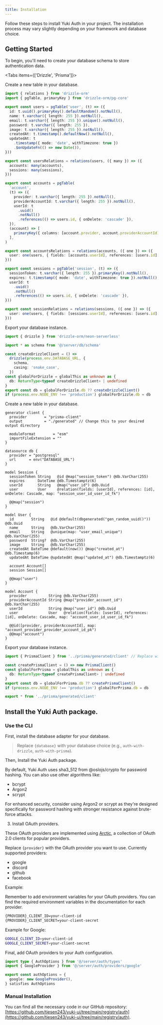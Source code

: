 ```yaml
---
title: Installation
---
```


Follow these steps to install Yuki Auth in your project. The installation process may vary slightly depending on your framework and database choice.

## Getting Started

To begin, you'll need to create your database schema to store authentication data.

<Tabs items={['Drizzle', 'Prisma']}>

<Tab value="Drizzle">

<Steps>

<Step>
Create a new table in your database.

```ts title="server/db/schema.ts"
import { relations } from 'drizzle-orm'
import { pgTable, primaryKey } from 'drizzle-orm/pg-core'

export const users = pgTable('user', (t) => ({
  id: t.uuid().primaryKey().defaultRandom().notNull(),
  name: t.varchar({ length: 255 }).notNull(),
  email: t.varchar({ length: 255 }).unique().notNull(),
  password: t.varchar({ length: 255 }),
  image: t.varchar({ length: 255 }).notNull(),
  createdAt: t.timestamp().defaultNow().notNull(),
  updatedAt: t
    .timestamp({ mode: 'date', withTimezone: true })
    .$onUpdateFn(() => new Date()),
}))

export const usersRelations = relations(users, ({ many }) => ({
  accounts: many(accounts),
  sessions: many(sessions),
}))

export const accounts = pgTable(
  'account',
  (t) => ({
    provider: t.varchar({ length: 255 }).notNull(),
    providerAccountId: t.varchar({ length: 255 }).notNull(),
    userId: t
      .uuid()
      .notNull()
      .references(() => users.id, { onDelete: 'cascade' }),
  }),
  (account) => [
    primaryKey({ columns: [account.provider, account.providerAccountId] }),
  ],
)

export const accountsRelations = relations(accounts, ({ one }) => ({
  user: one(users, { fields: [accounts.userId], references: [users.id] }),
}))

export const sessions = pgTable('session', (t) => ({
  sessionToken: t.varchar({ length: 255 }).primaryKey().notNull(),
  expires: t.timestamp({ mode: 'date', withTimezone: true }).notNull(),
  userId: t
    .uuid()
    .notNull()
    .references(() => users.id, { onDelete: 'cascade' }),
}))

export const sessionRelations = relations(sessions, ({ one }) => ({
  user: one(users, { fields: [sessions.userId], references: [users.id] }),
}))
```

</Step>

<Step>
Export your database instance.

```ts title="server/db/index.ts"
import { drizzle } from 'drizzle-orm/neon-serverless'

import * as schema from '@/server/db/schema'

const createDrizzleClient = () =>
  drizzle(process.env.DATABASE_URL, {
    schema,
    casing: 'snake_case',
  })
const globalForDrizzle = globalThis as unknown as {
  db: ReturnType<typeof createDrizzleClient> | undefined
}
export const db = globalForDrizzle.db ?? createDrizzleClient()
if (process.env.NODE_ENV !== 'production') globalForDrizzle.db = db
```

</Step>

</Steps>

</Tab>

<Tab value="Prisma">

<Steps>

<Step>
Create a new table in your database.

```prisma title="prisma/schema.prisma"
generator client {
  provider        = "prisma-client"
  output          = "./generated" // Change this to your desired output directory

  moduleFormat        = "esm"
  importFileExtension = ""
}

datasource db {
  provider = "postgresql"
  url      = env("DATABASE_URL")
}

model Session {
  sessionToken String   @id @map("session_token") @db.VarChar(255)
  expires      DateTime @db.Timestamptz(6)
  userId       String   @map("user_id") @db.Uuid
  user         User     @relation(fields: [userId], references: [id], onDelete: Cascade, map: "session_user_id_user_id_fk")

  @@map("session")
}

model User {
  id        String   @id @default(dbgenerated("gen_random_uuid()")) @db.Uuid
  name      String   @db.VarChar(255)
  email     String   @unique(map: "user_email_unique") @db.VarChar(255)
  password  String?  @db.VarChar(255)
  image     String   @db.VarChar(255)
  createdAt DateTime @default(now()) @map("created_at") @db.Timestamp(6)
  updatedAt DateTime @updatedAt @map("updated_at") @db.Timestamptz(6)

  account Account[]
  session Session[]

  @@map("user")
}

model Account {
  provider          String @db.VarChar(255)
  providerAccountId String @map("provider_account_id") @db.VarChar(255)
  userId            String @map("user_id") @db.Uuid
  user              User   @relation(fields: [userId], references: [id], onDelete: Cascade, map: "account_user_id_user_id_fk")

  @@id([provider, providerAccountId], map: "account_provider_provider_account_id_pk")
  @@map("account")
}
```

</Step>

<Step>
Export your database instance.

```ts title="server/db.ts"
import { PrismaClient } from '../prisma/generated/client' // Replace with your actual path to the generated Prisma client

const createPrismaClient = () => new PrismaClient()
const globalForPrisma = globalThis as unknown as {
  db: ReturnType<typeof createPrismaClient> | undefined
}
export const db = globalForPrisma.db ?? createPrismaClient()
if (process.env.NODE_ENV !== 'production') globalForPrisma.db = db

export * from '../prisma/generated/client'
```

</Step>

</Steps>

</Tab>

</Tabs>

## Install the Yuki Auth package.

### Use the CLI

First, install the database adapter for your database.

<InstallComponent name="auth-with-{database}" />

> Replace `{database}` with your database choice (e.g., `auth-with-drizzle`, `auth-with-prisma`).

Then, Install the Yuki Auth package.

<InstallComponent name="auth" />

<Callout>

By default, Yuki Auth uses sha3_512 from @oslojs/crypto for password hashing. You can also use other algorithms like:

- bcrypt
- Argon2
- scrypt

For enhanced security, consider using Argon2 or scrypt as they're designed specifically for password hashing with stronger resistance against brute-force attacks.

</Callout>

3. Install OAuth providers.

These OAuth providers are implemented using [Arctic](https://arcticjs.dev/), a collection of OAuth 2.0 clients for popular providers.

<InstallComponent name="auth-{provider}" />

Replace `{provider}` with the OAuth provider you want to use. Currently supported providers:

- google
- discord
- github
- facebook

Example:

<InstallComponent name="auth-google" />

<Callout>
Remember to add environment variables for your OAuth providers. You can find the required environment variables in the documentation for each provider.

```bash
{PROVIDER}_CLIENT_ID=your-client-id
{PROVIDER}_CLIENT_SECRET=your-client-secret
```

Example for Google:

```bash
GOOGLE_CLIENT_ID=your-client-id
GOOGLE_CLIENT_SECRET=your-client-secret
```

</Callout>

Final, add OAuth providers to your Auth configuration.

```ts title="server/auth/config.ts"
import type { AuthOptions } from '@/server/auth/types'
import { GoogleProvider } from '@/server/auth/providers/google'

export const authOptions = {
  google: new GoogleProvider(),
} satisfies AuthOptions
```

### Manual Installation

You can find all the necessary code in our GitHub repository: [https://github.com/tiesen243/yuki-ui/tree/main/registry/auth](https://github.com/tiesen243/yuki-ui/tree/main/registry/auth).
